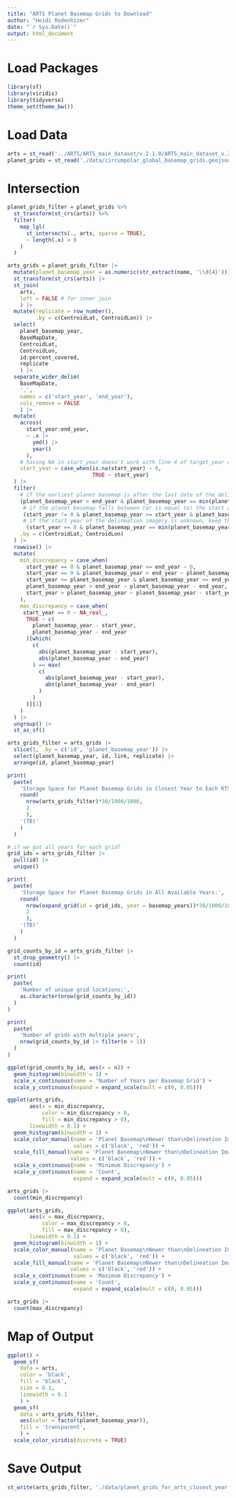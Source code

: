 ```yaml
---
title: "ARTS Planet Basemap Grids to Download"
author: "Heidi Rodenhizer"
date: "`r Sys.Date()`"
output: html_document
---
```


# Load Packages

```r
library(sf)
library(viridis)
library(tidyverse)
theme_set(theme_bw())
```

# Load Data

```r
arts = st_read('../ARTS/ARTS_main_dataset/v.2.1.0/ARTS_main_dataset_v.2.1.0.geojson')
planet_grids = st_read('./data/circumpolar_global_basemap_grids.geojson')
```

# Intersection

```r
planet_grids_filter = planet_grids %>%
  st_transform(st_crs(arts)) %>%
  filter(
    map_lgl(
      st_intersects(., arts, sparse = TRUE),
      ~ length(.x) > 0
    )
  )

arts_grids = planet_grids_filter |>
  mutate(planet_basemap_year = as.numeric(str_extract(name, '\\d{4}'))) |>
  st_transform(st_crs(arts)) |>
  st_join(
    arts,
    left = FALSE # for inner join
    ) |>
  mutate(replicate = row_number(),
         .by = c(CentroidLat, CentroidLon)) |>
  select(
    planet_basemap_year, 
    BaseMapDate, 
    CentroidLat, 
    CentroidLon, 
    id:percent_covered, 
    replicate
    ) |>
  separate_wider_delim(
    BaseMapDate, 
    ',',
    names = c('start_year', 'end_year'),
    cols_remove = FALSE
    ) |>
  mutate(
    across(
      start_year:end_year,
      ~ .x |>
        ymd() |>
        year()
      ),
    # having NA in start_year doesn't work with line 4 of target_year = case_when(...), so swith to 0
    start_year = case_when(is.na(start_year) ~ 0,
                           TRUE ~ start_year)
  ) |>
  filter(
    # if the earliest planet basemap is after the last date of the delineation imagery, keep the earliest basemap year
    (planet_basemap_year > end_year & planet_basemap_year == min(planet_basemap_year)) |
     # if the planet basemap falls between (or is equal to) the start and end years of the delineation imagery, keep the row
     (start_year != 0 & planet_basemap_year >= start_year & planet_basemap_year <= end_year) |
     # if the start year of the delineation imagery is unknown, keep the earliest basemap year
      (start_year == 0 & planet_basemap_year == min(planet_basemap_year)),
    .by = c(CentroidLat, CentroidLon)
  ) |>
  rowwise() |>
  mutate(
    min_discrepancy = case_when(
      start_year == 0 & planet_basemap_year <= end_year ~ 0,
      start_year == 0 & planet_basemap_year > end_year ~ planet_basemap_year - end_year,
      start_year <= planet_basemap_year & planet_basemap_year <= end_year ~ 0,
      planet_basemap_year > end_year ~ planet_basemap_year - end_year,
      start_year > planet_basemap_year ~ planet_basemap_year - start_year,
    ),
    max_discrepancy = case_when(
     start_year == 0 ~ NA_real_,
      TRUE ~ c(
        planet_basemap_year - start_year, 
        planet_basemap_year - end_year
      )[which(
        c(
          abs(planet_basemap_year - start_year), 
          abs(planet_basemap_year - end_year)
        ) == max(
          c(
            abs(planet_basemap_year - start_year), 
            abs(planet_basemap_year - end_year)
          )
        )
      )][1]
    )
  ) |>
  ungroup() |>
  st_as_sf()

arts_grids_filter = arts_grids |>
  slice(1, .by = c('id', 'planet_basemap_year')) |>
  select(planet_basemap_year, id, link, replicate) |>
  arrange(id, planet_basemap_year)

print(
  paste(
    'Storage Space for Planet Basemap Grids in Closest Year to Each RTS:', 
    round(
      nrow(arts_grids_filter)*30/1000/1000, 
      2
      ),
    '(TB)'
    )
  )

# if we got all years for each grid?
grid_ids = arts_grids_filter |>
  pull(id) |>
  unique()

print(
  paste(
    'Storage Space for Planet Basemap Grids in All Available Years:', 
    round(
      nrow(expand_grid(id = grid_ids, year = basemap_years))*30/1000/1000, 
      2
      ),
    '(TB)'
    )
  )
```

```r
grid_counts_by_id = arts_grids_filter |>
  st_drop_geometry() |>
  count(id)

print(
  paste(
    'Number of unique grid locations:', 
    as.character(nrow(grid_counts_by_id))
  )
)

print(
  paste(
    'Number of grids with multiple years', 
    nrow(grid_counts_by_id |> filter(n > 1))
  )
)

ggplot(grid_counts_by_id, aes(x = n)) +
  geom_histogram(binwidth = 1) +
  scale_x_continuous(name = 'Number of Years per Basemap Grid') +
  scale_y_continuous(expand = expand_scale(mult = c(0, 0.05)))

ggplot(arts_grids, 
       aes(x = min_discrepancy,
           color = min_discrepancy > 0,
           fill = min_discrepancy > 0),
       linewidth = 0.1) +
  geom_histogram(binwidth = 1) +
  scale_color_manual(name = 'Planet Basemap\nNewer than\nDelineation Imagery', 
                     values = c('black', 'red')) +
  scale_fill_manual(name = 'Planet Basemap\nNewer than\nDelineation Imagery', 
                    values = c('black', 'red')) +
  scale_x_continuous(name = 'Minimum Discrepancy') +
  scale_y_continuous(name = 'Count',
                     expand = expand_scale(mult = c(0, 0.05)))

arts_grids |>
  count(min_discrepancy)

ggplot(arts_grids, 
       aes(x = max_discrepancy,
           color = max_discrepancy > 0,
           fill = max_discrepancy > 0),
       linewidth = 0.1) +
  geom_histogram(binwidth = 1) +
  scale_color_manual(name = 'Planet Basemap\nNewer than\nDelineation Imagery', 
                     values = c('black', 'red')) +
  scale_fill_manual(name = 'Planet Basemap\nNewer than\nDelineation Imagery', 
                    values = c('black', 'red')) +
  scale_x_continuous(name = 'Maximum Discrepancy') +
  scale_y_continuous(name = 'Count',
                     expand = expand_scale(mult = c(0, 0.05)))

arts_grids |>
  count(max_discrepancy)
```

# Map of Output

```r
ggplot() +
  geom_sf(
    data = arts, 
    color = 'black', 
    fill = 'black',
    size = 0.1,
    linewidth = 0.1
    ) +
  geom_sf(
    data = arts_grids_filter, 
    aes(color = factor(planet_basemap_year)), 
    fill = 'transparent',
    ) +
  scale_color_viridis(discrete = TRUE)
```

# Save Output

```r
st_write(arts_grids_filter, './data/planet_grids_for_arts_closest_year.geojson')
```

